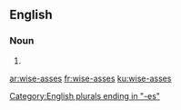 ==English==

===Noun===
{{head|en|plural}}

# {{plural of|wise-ass|lang=en}}

[[Category:English plurals ending in "-es"]]

[[ar:wise-asses]]
[[fr:wise-asses]]
[[ku:wise-asses]]